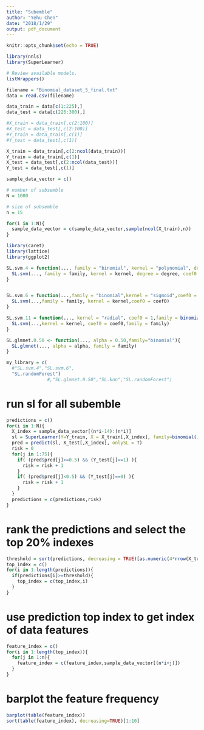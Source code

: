 ```yaml
---
title: "Subemble"
author: "Yehu Chen"
date: "2018/1/29"
output: pdf_document
---
```


```r
knitr::opts_chunk$set(echo = TRUE)
```

```r
library(nnls)
library(SuperLearner)

# Review available models.
listWrappers()
```

```r
filename = "Binomial_dataset_5_final.txt"
data = read.csv(filename)

data_train = data[c(1:225),]
data_test = data[c(226:300),]

#X_train = data_train[,c(2:100)]
#X_test = data_test[,c(2:100)]
#Y_train = data_train[,c(1)]
#Y_test = data_test[,c(1)]

X_train = data_train[,c(2:ncol(data_train))]
Y_train = data_train[,c(1)]
X_test = data_test[,c(2:ncol(data_test))]
Y_test = data_test[,c(1)]

sample_data_vector = c()

# number of subsemble
N = 1000

# size of subsemble
n = 15

for(i in 1:N){
  sample_data_vector = c(sample_data_vector,sample(ncol(X_train),n))
}

```

```r
library(caret)
library(lattice)
library(ggplot2)

SL.svm.4 = function(..., family = "binomial", kernel = "polynomial", degree = 4, coef0 = 1) {
  SL.svm(..., family = family, kernel = kernel, degree = degree, coef0 = coef0)
}


SL.svm.6 = function(...,family = "binomial",kernel = "sigmoid",coef0 = 0) {
  SL.svm(...,family = family, kernel = kernel,coef0 = coef0)
}

SL.svm.11 = function(..., kernel = "radial", coef0 = 1,family = binomial()) {
  SL.svm(...,kernel = kernel, coef0 = coef0,family = family)
}

SL.glmnet.0.50 <- function(..., alpha = 0.50,family="binomial"){
  SL.glmnet(..., alpha = alpha, family = family)
}

my_library = c(
  #"SL.svm.4","SL.svm.6",
  "SL.randomForest")
               #,"SL.glmnet.0.50","SL.knn","SL.randomForest")
```


# run sl for all subemble
```r
predictions = c()
for(i in 1:N){
  X_index = sample_data_vector[(n*i-14):(n*i)]
  sl = SuperLearner(Y=Y_train, X = X_train[,X_index], family=binomial(),SL.library=my_library)
  pred = predict(sl, X_test[,X_index], onlySL = T)
  risk = 0
  for(j in 1:75){
    if( (pred$pred[j]>=0.5) && (Y_test[j]==1) ){
      risk = risk + 1
    }
    if( (pred$pred[j]<0.5) && (Y_test[j]==0) ){
      risk = risk + 1
    }
  }
  predictions = c(predictions,risk)
}

```

# rank the predictions and select the top 20% indexes
```r
threshold = sort(predictions, decreasing = TRUE)[as.numeric(4*nrow(X_train)/5)]
top_index = c()
for(i in 1:length(predictions)){
  if(predictions[i]>=threshold){
    top_index = c(top_index,i)
  }
}
```

# use prediction top index to get index of data features
```r
feature_index = c()
for(i in 1:length(top_index)){
  for(j in 1:n){
    feature_index = c(feature_index,sample_data_vector[(n*i+j)])
  }
}
```

# barplot the feature frequency
```r
barplot(table(feature_index))
sort(table(feature_index), decreasing=TRUE)[1:10]
```

